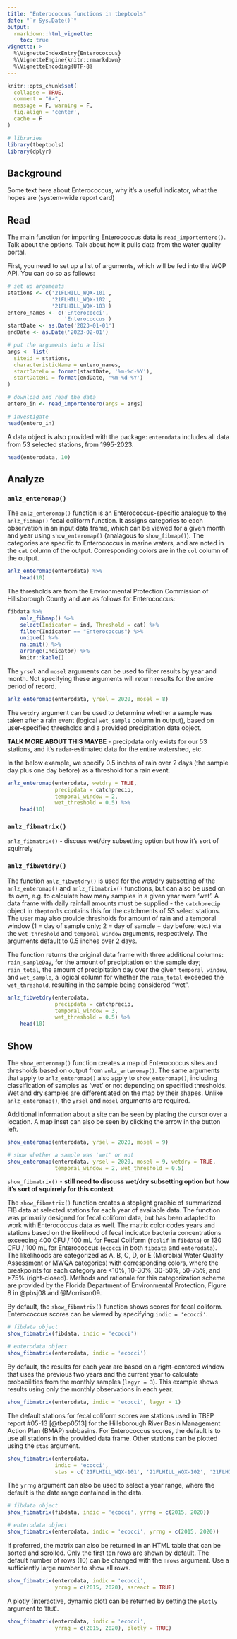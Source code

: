 ```yaml
---
title: "Enterococcus functions in tbeptools"
date: "`r Sys.Date()`"
output: 
  rmarkdown::html_vignette:
    toc: true
vignette: >
  %\VignetteIndexEntry{Enterococcus}
  %\VignetteEngine{knitr::rmarkdown}
  %\VignetteEncoding{UTF-8}
---
```


```r
knitr::opts_chunk$set(
  collapse = TRUE,
  comment = "#>",
  message = F, warning = F, 
  fig.align = 'center', 
  cache = F
)

# libraries
library(tbeptools)
library(dplyr)
```

## Background  

Some text here about Enterococcus, why it's a useful indicator, what the hopes are (system-wide report card)  

## Read  

The main function for importing Enterococcus data is `read_importentero()`. Talk about the options. Talk about how it pulls data from the water quality portal.  

First, you need to set up a list of arguments, which will be fed into the WQP API. You can do so as follows:  

```r
# set up arguments
stations <- c('21FLHILL_WQX-101',
              '21FLHILL_WQX-102',
              '21FLHILL_WQX-103')
entero_names <- c('Enterococci',
                  'Enterococcus')
startDate <- as.Date('2023-01-01')
endDate <- as.Date('2023-02-01')

# put the arguments into a list
args <- list(
  siteid = stations,
  characteristicName = entero_names,
  startDateLo = format(startDate, '%m-%d-%Y'),
  startDateHi = format(endDate, '%m-%d-%Y')
)

# download and read the data
entero_in <- read_importentero(args = args)

# investigate
head(entero_in)
```

A data object is also provided with the package: `enterodata` includes all data from 53 selected stations, from 1995-2023.  

```r
head(enterodata, 10)
```


## Analyze  

### `anlz_enteromap()`  

The `anlz_enteromap()` function is an Enterococcus-specific analogue to the `anlz_fibmap()` fecal coliform function. It assigns categories to each observation in an input data frame, which can be viewed for a given month and year using `show_enteromap()` (analagous to `show_fibmap()`). The categories are specific to Enterococcus in marine waters, and are noted in the `cat` column of the output. Corresponding colors are in the `col` column of the output.  

```r
anlz_enteromap(enterodata) %>% 
    head(10)
```


The thresholds are from the Environmental Protection Commission of Hillsborough County and are as follows for Enterococcus:  

```r
fibdata %>%
    anlz_fibmap() %>% 
    select(Indicator = ind, Threshold = cat) %>% 
    filter(Indicator == "Enterococcus") %>%
    unique() %>% 
    na.omit() %>% 
    arrange(Indicator) %>% 
    knitr::kable()
```

The `yrsel` and `mosel` arguments can be used to filter results by year and month.  Not specifying these arguments will return results for the entire period of record. 

```r
anlz_enteromap(enterodata, yrsel = 2020, mosel = 8)
```

The `wetdry` argument can be used to determine whether a sample was taken after a rain event (logical `wet_sample` column in output), based on user-specified thresholds and a provided precipitation data object. 

**TALK MORE ABOUT THIS MAYBE** - precipdata only exists for our 53 stations, and it's radar-estimated data for the entire watershed, etc.  

In the below example, we specify 0.5 inches of rain over 2 days (the sample day plus one day before) as a threshold for a rain event.  

```r
anlz_enteromap(enterodata, wetdry = TRUE,
               precipdata = catchprecip,
               temporal_window = 2,
               wet_threshold = 0.5) %>%
    head(10)
```


### `anlz_fibmatrix()`  
  
`anlz_fibmatrix()` - discuss wet/dry subsetting option but how it's sort of squirrely  


### `anlz_fibwetdry()`  

The function `anlz_fibwetdry()` is used for the wet/dry subsetting of the `anlz_enteromap()` and `anlz_fibmatrix()` functions, but can also be used on its own, e.g. to calculate how many samples in a given year were 'wet'. A data frame with daily rainfall amounts must be supplied - the `catchprecip` object in `tbeptools` contains this for the catchments of 53 select stations. The user may also provide thresholds for amount of rain and a temporal window (1 = day of sample only; 2 = day of sample + day before; etc.) via the `wet_threshold` and `temporal_window` arguments, respectively. The arguments default to 0.5 inches over 2 days.  

The function returns the original data frame with three additional columns: `rain_sampleDay`, for the amount of precipitation on the sample day; `rain_total`, the amount of precipitation day over the given `temporal_window`, and `wet_sample`, a logical column for whether the `rain_total` exceeded the `wet_threshold`, resulting in the sample being considered "wet".  

```r
anlz_fibwetdry(enterodata, 
               precipdata = catchprecip,
               temporal_window = 3,
               wet_threshold = 0.5) %>%
    head(10)
```




## Show  

The `show_enteromap()` function creates a map of Enterococcus sites and thresholds based on output from `anlz_enteromap()`. The same arguments that apply to `anlz_enteromap()` also apply to `show_enteromap()`, including classification of samples as 'wet' or not depending on specified thresholds. Wet and dry samples are differentiated on the map by their shapes.  Unlike `anlz_enteromap()`, the `yrsel` and `mosel` arguments are required. 

Additional information about a site can be seen by placing the cursor over a location.  A map inset can also be seen by clicking the arrow in the button left.

```r
show_enteromap(enterodata, yrsel = 2020, mosel = 9)
```


```r
# show whether a sample was 'wet' or not
show_enteromap(enterodata, yrsel = 2020, mosel = 9, wetdry = TRUE,
               temporal_window = 2, wet_threshold = 0.5)
```




`show_fibmatrix()` - **still need to discuss wet/dry subsetting option but how it's sort of squirrely for this context**


The `show_fibmatrix()` function creates a stoplight graphic of summarized FIB data at selected stations for each year of available data.  The function was primarily designed for fecal coliform data, but has been adapted to work with Enterococcus data as well.  The matrix color codes years and stations based on the likelihood of fecal indicator bacteria concentrations exceeding 400 CFU / 100 mL for Fecal Coliform (`fcolif` in `fibdata`) or 130 CFU / 100 mL for Enterococcus (`ecocci` in both `fibdata` and `enterodata`).   The likelihoods are categorized as A, B, C, D, or E (Microbial Water Quality Assessment or MWQA categories) with corresponding colors, where the breakpoints for each category are <10%, 10-30%, 30-50%, 50-75%, and >75% (right-closed). Methods and rationale for this categorization scheme are provided by the Florida Department of Environmental Protection, Figure 8 in @pbsj08 and @Morrison09.  

By default, the `show_fibmatrix()` function shows scores for fecal coliform. Enterococcus scores can be viewed by specifying `indic = 'ecocci'`.  

```r
# fibdata object
show_fibmatrix(fibdata, indic = 'ecocci')

# enterodata object
show_fibmatrix(enterodata, indic = 'ecocci')
```

By default, the results for each year are based on a right-centered window that uses the previous two years and the current year to calculate probabilities from the monthly samples (`lagyr = 3`).  This example shows results using only the monthly observations in each year. 

```r
show_fibmatrix(enterodata, indic = 'ecocci', lagyr = 1)
```

The default stations for fecal coliform scores are stations used in TBEP report #05-13 [@tbep0513] for the Hillsborough River Basin Management Action Plan (BMAP) subbasins.  For Enterococcus scores, the default is to use all stations in the provided data frame.  Other stations can be plotted using the `stas` argument.

```r
show_fibmatrix(enterodata, 
               indic = 'ecocci',
               stas = c('21FLHILL_WQX-101', '21FLHILL_WQX-102', '21FLHILL_WQX-103'))
```

The `yrrng` argument can also be used to select a year range, where the default is the date range contained in the data.  

```r
# fibdata object
show_fibmatrix(fibdata, indic = 'ecocci', yrrng = c(2015, 2020))

# enterodata object
show_fibmatrix(enterodata, indic = 'ecocci', yrrng = c(2015, 2020))
```

If preferred, the matrix can also be returned in an HTML table that can be sorted and scrolled. Only the first ten rows are shown by default.  The default number of rows (10) can be changed with the `nrows` argument.  Use a sufficiently large number to show all rows.

```r
show_fibmatrix(enterodata, indic = 'ecocci', 
               yrrng = c(2015, 2020), asreact = TRUE)
```

A plotly (interactive, dynamic plot) can be returned by setting the `plotly` argument to `TRUE`. 

```r
show_fibmatrix(enterodata, indic = 'ecocci', 
               yrrng = c(2015, 2020), plotly = TRUE)
```


